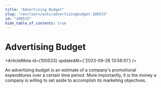 ```yaml
---
title: "Advertising Budget"
slug: "/en/learn/wiki/advertisingbudget-100533"
id: "100533"
hide_table_of_contents: true
---
```



# Advertising Budget

<ArticleMeta id={100533} updatedAt={'2023-09-26 13:58:51'} />
<div className='border-solid border-b border-t-0 my-4 border-[var(--ifm-color-gray-300)]' />

An advertising budget is an estimate of a company's promotional expenditures over a certain time period. More importantly, it is the money a company is willing to set aside to accomplish its marketing objectives.
